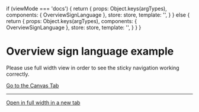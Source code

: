 
<Meta of={OverviewSignLanguageStories} />

  if (viewMode === 'docs') {
    return {
      props: Object.keys(argTypes),
      components: { OverviewSignLanguage },
      store: store,
      template: '<OverviewSignLanguage />',
    }
  } else {
    return {
      props: Object.keys(argTypes),
      components: { OverviewSignLanguage },
      store: store,
      template:
        '<OverviewSignLanguage useStickyNavigation="useStickyNavigation" />',
    }
  }
}

# Overview sign language example

Please use full width view in order to see the sticky navigation working correctly.

<a href="?path=/story/pages-easy-sign-language-overview-sign-language--example">
  Go to the Canvas Tab
</a>

***

<a href="?id=pages-easy-sign-language-overview-sign-language--example" target="_blank">
  Open in full width in a new tab
</a>

<Canvas>
  <Story of={OverviewSignLanguageStories.Example} />
</Canvas>
